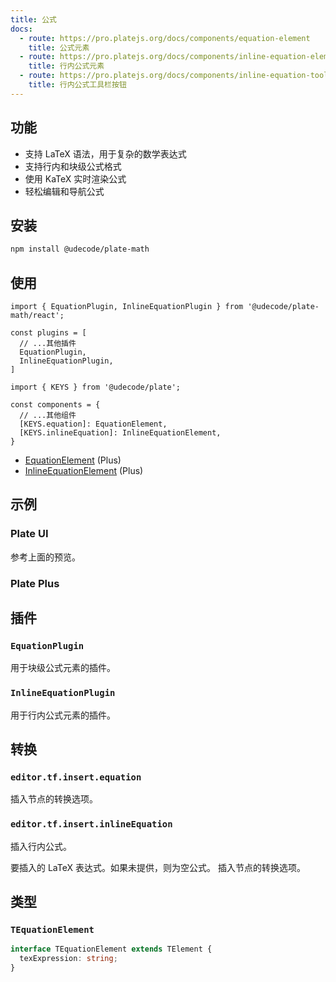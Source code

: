 ```yaml
---
title: 公式
docs:
  - route: https://pro.platejs.org/docs/components/equation-element
    title: 公式元素
  - route: https://pro.platejs.org/docs/components/inline-equation-element
    title: 行内公式元素
  - route: https://pro.platejs.org/docs/components/inline-equation-toolbar-button
    title: 行内公式工具栏按钮
---
```


<ComponentPreview name="equation-demo" />

<PackageInfo>

## 功能

- 支持 LaTeX 语法，用于复杂的数学表达式
- 支持行内和块级公式格式
- 使用 KaTeX 实时渲染公式
- 轻松编辑和导航公式

</PackageInfo>

## 安装

```bash
npm install @udecode/plate-math
```

## 使用

```tsx
import { EquationPlugin, InlineEquationPlugin } from '@udecode/plate-math/react';
```

```tsx
const plugins = [
  // ...其他插件
  EquationPlugin,
  InlineEquationPlugin,
]
```

```tsx
import { KEYS } from '@udecode/plate';

const components = {
  // ...其他组件
  [KEYS.equation]: EquationElement,
  [KEYS.inlineEquation]: InlineEquationElement,
}
```

- [EquationElement](https://pro.platejs.org/docs/components/equation-element) (Plus)
- [InlineEquationElement](https://pro.platejs.org/docs/components/inline-equation-element) (Plus)

## 示例

### Plate UI

参考上面的预览。

### Plate Plus

<ComponentPreviewPro name="equation-pro" />

## 插件

### `EquationPlugin`

用于块级公式元素的插件。

### `InlineEquationPlugin`

用于行内公式元素的插件。

## 转换

### `editor.tf.insert.equation`

<API name="insert.equation">
<APIOptions type="InsertNodesOptions">
    插入节点的转换选项。
</APIOptions>
</API>

### `editor.tf.insert.inlineEquation`

插入行内公式。

<API name="insert.inlineEquation">
<APIParameters>
  <APIItem name="texExpression" type="string" optional>
    要插入的 LaTeX 表达式。如果未提供，则为空公式。
  </APIItem>
  <APIItem name="options" type="InsertNodesOptions" optional>
    插入节点的转换选项。
  </APIItem>
</APIParameters>
</API>

## 类型

### `TEquationElement`

```typescript
interface TEquationElement extends TElement {
  texExpression: string;
}
```